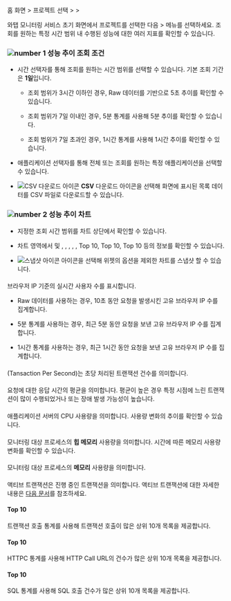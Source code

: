 홈 화면 &gt; 프로젝트 선택 &gt; <Cmdname sid="side_analysis" className="uitext" /> &gt; <Cmdname sid="side_perfTrend" className="uitext" />

와탭 모니터링 서비스 초기 화면에서 프로젝트를 선택한 다음 <Cmdname sid="side_analysis" className="uitext" /> &gt; <Cmdname sid="side_perfTrend" className="uitext" /> 메뉴를 선택하세요. 조회를 원하는 특정 시간 범위 내 수행된 성능에 대한 여러 지표를 확인할 수 있습니다. 

<ImgLang img='performance-trend.png' desc='성능 추이' />

### ![number 1](/img/number-01.png) 성능 추이 조회 조건

* 시간 선택자를 통해 조회를 원하는 시간 범위를 선택할 수 있습니다. 기본 조회 기간은 **1일**입니다.

  * 조회 범위가 3시간 이하인 경우, Raw 데이터를 기반으로 5초 추이를 확인할 수 있습니다.

  * 조회 범위가 7일 이내인 경우, 5분 통계를 사용해 5분 추이를 확인할 수 있습니다.

  * 조회 범위가 7일 초과인 경우, 1시간 통계를 사용해 1시간 추이를 확인할 수 있습니다.

* 애플리케이션 선택자를 통해 전체 또는 조회를 원하는 특정 애플리케이션을 선택할 수 있습니다. 

* ![CSV 다운로드 아이콘](/img/ico-csv.svg) **CSV** 다운로드 아이콘을 선택해 화면에 표시된 목록 데이터를 CSV 파일로 다운로드할 수 있습니다.


### ![number 2](/img/number-02.png) 성능 추이 차트

* 지정한 조회 시간 범위를 차트 상단에서 확인할 수 있습니다.

* 차트 영역에서 <Cmdname sid="rt_user" className="uitext" /> 및 <Cmdname sid="tps" className="uitext" />, <Cmdname sid="resp_time" className="uitext" />, <Cmdname sid="cpu" className="uitext" />, <Cmdname sid="heap_memory" className="uitext" />, <Cmdname sid="active_transaction" className="uitext" />, <Cmdname sid="transaction" className="uitext" /> <UI>Top 10</UI>, <Cmdname sid="httpc" className="uitext" /> <UI>Top 10</UI>, <Cmdname sid="sql" className="uitext" /> <UI>Top 10</UI> 등의 정보를 확인할 수 있습니다.

* ![스냅샷 아이콘](/img/ic-camera.svg) <Cmdname sid="sms_alert_snapshot" className="uitext" /> 아이콘을 선택해 위젯의 옵션을 제외한 차트를 스냅샷 할 수 있습니다.


#### <Cmdname sid="rt_user" />

브라우저 IP 기준의 실시간 사용자 수를 표시합니다.

* Raw 데이터를 사용하는 경우, 10초 동안 요청을 발생시킨 고유 브라우저 IP 수를 집계합니다.

* 5분 통계를 사용하는 경우, 최근 5분 동안 요청을 보낸 고유 브라우저 IP 수를 집계합니다.

* 1시간 통계를 사용하는 경우, 최근 1시간 동안 요청을 보낸 고유 브라우저 IP 수를 집계합니다.

#### <Cmdname sid="tps" /> 

<Cmdname sid="tps" className="uitext" />(Tansaction Per Second)는 초당 처리된 트랜잭션 건수를 의미합니다. 

#### <Cmdname sid="resp_time" />

요청에 대한 응답 시간의 평균을 의미합니다. 평균이 높은 경우 특정 시점에 느린 트랜잭션이 많이 수행되었거나 또는 장애 발생 가능성이 높습니다.

#### <Cmdname sid="cpu" /> 

애플리케이션 서버의 CPU 사용량을 의미합니다. 사용량 변화의 추이를 확인할 수 있습니다.

<InDoc product='java,nodejs'>

#### <Cmdname sid="heap_memory" />

모니터링 대상 프로세스의 **힙 메모리** 사용량을 의미합니다. 시간에 따른 메모리 사용량 변화를 확인할 수 있습니다.

</InDoc>

<InDoc product='python,dotnet,php,golang'>

#### <Cmdname sid="memory" />

모니터링 대상 프로세스의 **메모리** 사용량을 의미합니다.

</InDoc>

#### <Cmdname sid="active_transaction" />

액티브 트랜잭션은 진행 중인 트랜잭션을 의미합니다. 액티브 트랜잭션에 대한 자세한 내용은 [다음 문서](dashboard#active-trs)를 참조하세요.

#### <Cmdname sid="transaction" /> Top 10

트랜잭션 호출 통계를 사용해 트랜잭션 호출이 많은 상위 10개 목록을 제공합니다.

#### <Cmdname sid="httpc" /> Top 10

HTTPC 통계를 사용해 HTTP Call URL의 건수가 많은 상위 10개 목록을 제공합니다.

#### <Cmdname sid="sql" /> Top 10

SQL 통계를 사용해 SQL 호출 건수가 많은 상위 10개 목록을 제공합니다. 
